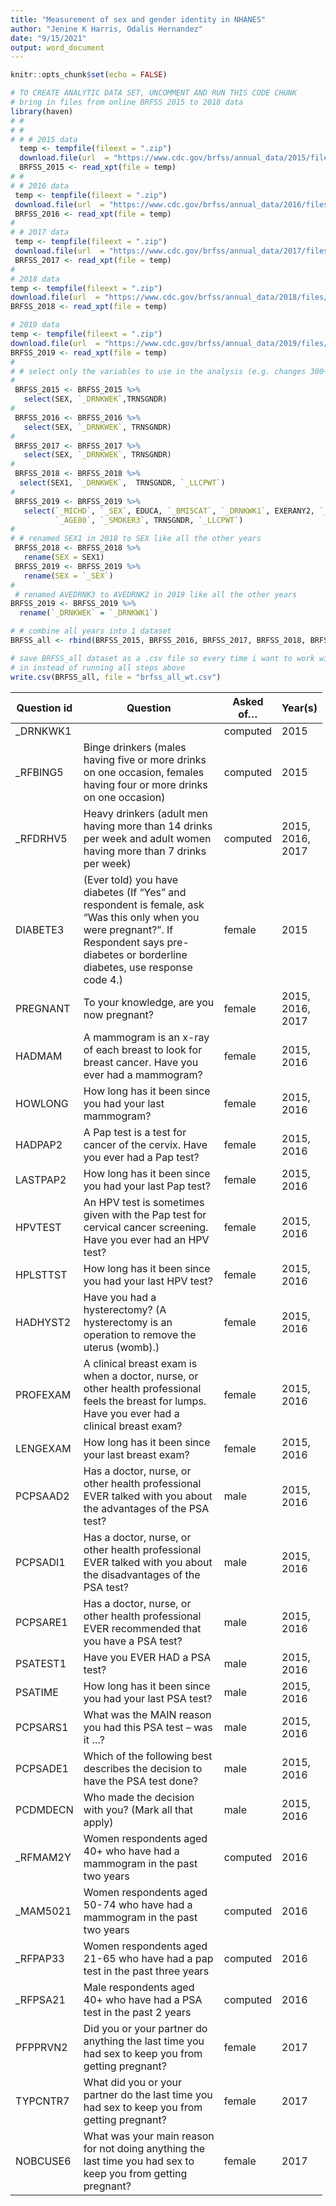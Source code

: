 ```yaml
---
title: "Measurement of sex and gender identity in NHANES"
author: "Jenine K Harris, Odalis Hernandez"
date: "9/15/2021"
output: word_document
---
```


```r
knitr::opts_chunk$set(echo = FALSE)
```

```r
# TO CREATE ANALYTIC DATA SET, UNCOMMENT AND RUN THIS CODE CHUNK
# bring in files from online BRFSS 2015 to 2018 data
library(haven)
# #
# #
# # # 2015 data
  temp <- tempfile(fileext = ".zip")
  download.file(url  = "https://www.cdc.gov/brfss/annual_data/2015/files/LLCP2015XPT.zip", destfile = temp)
  BRFSS_2015 <- read_xpt(file = temp)
# #
# # 2016 data
 temp <- tempfile(fileext = ".zip")
 download.file(url  = "https://www.cdc.gov/brfss/annual_data/2016/files/LLCP2016XPT.zip", destfile = temp)
 BRFSS_2016 <- read_xpt(file = temp)
#
# # 2017 data
 temp <- tempfile(fileext = ".zip")
 download.file(url  = "https://www.cdc.gov/brfss/annual_data/2017/files/LLCP2017XPT.zip", destfile = temp)
 BRFSS_2017 <- read_xpt(file = temp)
#
# 2018 data
temp <- tempfile(fileext = ".zip")
download.file(url  = "https://www.cdc.gov/brfss/annual_data/2018/files/LLCP2018XPT.zip", destfile = temp)
BRFSS_2018 <- read_xpt(file = temp)

# 2019 data
temp <- tempfile(fileext = ".zip")
download.file(url  = "https://www.cdc.gov/brfss/annual_data/2019/files/LLCP2019XPT.zip", destfile = temp)
BRFSS_2019 <- read_xpt(file = temp)
#
# # select only the variables to use in the analysis (e.g. changes 300+ variables to only needed for analysis)
#
 BRFSS_2015 <- BRFSS_2015 %>%
   select(SEX, `_DRNKWEK`,TRNSGNDR)
#
 BRFSS_2016 <- BRFSS_2016 %>%
   select(SEX, `_DRNKWEK`, TRNSGNDR)
#
 BRFSS_2017 <- BRFSS_2017 %>%
   select(SEX, `_DRNKWEK`, TRNSGNDR)
#
 BRFSS_2018 <- BRFSS_2018 %>%
  select(SEX1, `_DRNKWEK`,  TRNSGNDR, `_LLCPWT`)
#
 BRFSS_2019 <- BRFSS_2019 %>%
   select(`_MICHD`, `_SEX`, EDUCA, `_BMI5CAT`, `_DRNKWK1`, EXERANY2, `_RACE`,
          `_AGE80`, `_SMOKER3`, TRNSGNDR, `_LLCPWT`)
#
# # renamed SEX1 in 2018 to SEX like all the other years
 BRFSS_2018 <- BRFSS_2018 %>%
   rename(SEX = SEX1)
 BRFSS_2019 <- BRFSS_2019 %>%
   rename(SEX = `_SEX`)
#
 # renamed AVEDRNK3 to AVEDRNK2 in 2019 like all the other years
BRFSS_2019 <- BRFSS_2019 %>%
  rename(`_DRNKWEK` = `_DRNKWK1`)

# # combine all years into 1 dataset
BRFSS_all <- rbind(BRFSS_2015, BRFSS_2016, BRFSS_2017, BRFSS_2018, BRFSS_2019)

# save BRFSS_all dataset as a .csv file so every time i want to work with, I just read that file
# in instead of running all steps above
write.csv(BRFSS_all, file = "brfss_all_wt.csv")
```

+-----------------+------------------------------------------------------------------------------------------------------------------------+----------------+------------------+
| Question id     | Question                                                                                                               | Asked of...    | Year(s)          |
+=================+========================================================================================================================+================+==================+
| \_DRNKWK1       |                                                                                                                        | computed       | 2015             |
+-----------------+------------------------------------------------------------------------------------------------------------------------+----------------+------------------+
| \_RFBING5       | Binge drinkers (males having five or more drinks on one occasion, females having four or more drinks on one            | computed       | 2015             |
|                 | occasion)                                                                                                              |                |                  |
+-----------------+------------------------------------------------------------------------------------------------------------------------+----------------+------------------+
| \_RFDRHV5       | Heavy drinkers (adult men having more than 14 drinks per week and adult women having more than 7 drinks per            | computed       | 2015, 2016, 2017 |
|                 | week)                                                                                                                  |                |                  |
+-----------------+------------------------------------------------------------------------------------------------------------------------+----------------+------------------+
| DIABETE3        | (Ever told) you have diabetes (If "Yes" and respondent is female, ask "Was this only when you were pregnant?". If      | female         | 2015             |
|                 | Respondent says pre-diabetes or borderline diabetes, use response code 4.)                                             |                |                  |
+-----------------+------------------------------------------------------------------------------------------------------------------------+----------------+------------------+
| PREGNANT        | To your knowledge, are you now pregnant?                                                                               | female         | 2015, 2016, 2017 |
+-----------------+------------------------------------------------------------------------------------------------------------------------+----------------+------------------+
| HADMAM          | A mammogram is an x-ray of each breast to look for breast cancer. Have you ever had a mammogram?                       | female         | 2015, 2016       |
+-----------------+------------------------------------------------------------------------------------------------------------------------+----------------+------------------+
| HOWLONG         | How long has it been since you had your last mammogram?                                                                | female         | 2015, 2016       |
+-----------------+------------------------------------------------------------------------------------------------------------------------+----------------+------------------+
| HADPAP2         | A Pap test is a test for cancer of the cervix. Have you ever had a Pap test?                                           | female         | 2015, 2016       |
+-----------------+------------------------------------------------------------------------------------------------------------------------+----------------+------------------+
| LASTPAP2        | How long has it been since you had your last Pap test?                                                                 | female         | 2015, 2016       |
+-----------------+------------------------------------------------------------------------------------------------------------------------+----------------+------------------+
| HPVTEST         | An HPV test is sometimes given with the Pap test for cervical cancer screening. Have you ever had an HPV test?         | female         | 2015, 2016       |
+-----------------+------------------------------------------------------------------------------------------------------------------------+----------------+------------------+
| HPLSTTST        | How long has it been since you had your last HPV test?                                                                 | female         | 2015, 2016       |
+-----------------+------------------------------------------------------------------------------------------------------------------------+----------------+------------------+
| HADHYST2        | Have you had a hysterectomy? (A hysterectomy is an operation to remove the uterus (womb).)                             | female         | 2015, 2016       |
+-----------------+------------------------------------------------------------------------------------------------------------------------+----------------+------------------+
| PROFEXAM        | A clinical breast exam is when a doctor, nurse, or other health professional feels the breast for lumps. Have you ever | female         | 2015, 2016       |
|                 | had a clinical breast exam?                                                                                            |                |                  |
+-----------------+------------------------------------------------------------------------------------------------------------------------+----------------+------------------+
| LENGEXAM        | How long has it been since your last breast exam?                                                                      | female         | 2015, 2016       |
+-----------------+------------------------------------------------------------------------------------------------------------------------+----------------+------------------+
| PCPSAAD2        | Has a doctor, nurse, or other health professional EVER talked with you about the advantages of the PSA test?           | male           | 2015, 2016       |
+-----------------+------------------------------------------------------------------------------------------------------------------------+----------------+------------------+
| PCPSADI1        | Has a doctor, nurse, or other health professional EVER talked with you about the disadvantages of the PSA test?        | male           | 2015, 2016       |
+-----------------+------------------------------------------------------------------------------------------------------------------------+----------------+------------------+
| PCPSARE1        | Has a doctor, nurse, or other health professional EVER recommended that you have a PSA test?                           | male           | 2015, 2016       |
+-----------------+------------------------------------------------------------------------------------------------------------------------+----------------+------------------+
| PSATEST1        | Have you EVER HAD a PSA test?                                                                                          | male           | 2015, 2016       |
+-----------------+------------------------------------------------------------------------------------------------------------------------+----------------+------------------+
| PSATIME         | How long has it been since you had your last PSA test?                                                                 | male           | 2015, 2016       |
+-----------------+------------------------------------------------------------------------------------------------------------------------+----------------+------------------+
| PCPSARS1        | What was the MAIN reason you had this PSA test -- was it ...?                                                          | male           | 2015, 2016       |
+-----------------+------------------------------------------------------------------------------------------------------------------------+----------------+------------------+
| PCPSADE1        | Which of the following best describes the decision to have the PSA test done?                                          | male           | 2015, 2016       |
+-----------------+------------------------------------------------------------------------------------------------------------------------+----------------+------------------+
| PCDMDECN        | Who made the decision with you? (Mark all that apply)                                                                  | male           | 2015, 2016       |
+-----------------+------------------------------------------------------------------------------------------------------------------------+----------------+------------------+
| \_RFMAM2Y\      | Women respondents aged 40+ who have had a mammogram in the past two years                                              | computed       | 2016             |
+-----------------+------------------------------------------------------------------------------------------------------------------------+----------------+------------------+
| \_MAM5021\      | Women respondents aged 50-74 who have had a mammogram in the past two years                                            | computed       | 2016             |
+-----------------+------------------------------------------------------------------------------------------------------------------------+----------------+------------------+
| \_RFPAP33\      | Women respondents aged 21-65 who have had a pap test in the past three years                                           | computed       | 2016             |
+-----------------+------------------------------------------------------------------------------------------------------------------------+----------------+------------------+
| \_RFPSA21\      | Male respondents aged 40+ who have had a PSA test in the past 2 years                                                  | computed       | 2016             |
+-----------------+------------------------------------------------------------------------------------------------------------------------+----------------+------------------+
| PFPPRVN2\       | Did you or your partner do anything the last time you had sex to keep you from getting pregnant?                       | female         | 2017             |
+-----------------+------------------------------------------------------------------------------------------------------------------------+----------------+------------------+
| TYPCNTR7\       | What did you or your partner do the last time you had sex to keep you from getting pregnant?                           | female         | 2017             |
+-----------------+------------------------------------------------------------------------------------------------------------------------+----------------+------------------+
| NOBCUSE6\       | What was your main reason for not doing anything the last time you had sex to keep you from getting pregnant?          | female         | 2017             |
+-----------------+------------------------------------------------------------------------------------------------------------------------+----------------+------------------+
